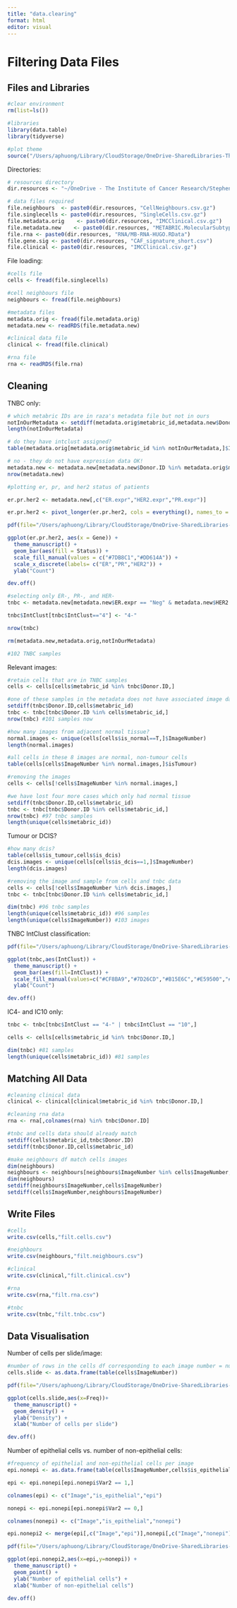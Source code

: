 ```yaml
---
title: "data.clearing"
format: html
editor: visual
---
```


# Filtering Data Files

## Files and Libraries

```r
#clear environment
rm(list=ls())
```

```r
#libraries
library(data.table)
library(tidyverse)

#plot theme
source("/Users/aphuong/Library/CloudStorage/OneDrive-SharedLibraries-TheInstituteofCancerResearch/Stephen-John Sammut - IMC-networks/Thesis_Code/theme_manuscript.R")
```

Directories:

```r
# resources directory
dir.resources <- "~/OneDrive - The Institute of Cancer Research/Stephen-John Sammut - resources/"

# data files required
file.neighbours  <- paste0(dir.resources, "CellNeighbours.csv.gz")
file.singlecells <- paste0(dir.resources, "SingleCells.csv.gz")
file.metadata.orig    <- paste0(dir.resources, "IMCClinical.csv.gz")
file.metadata.new    <- paste0(dir.resources, "METABRIC.MolecularSubtypes.RData")
file.rna <- paste0(dir.resources, "RNA/MB-RNA-HUGO.RData")
file.gene.sig <- paste0(dir.resources, "CAF_signature_short.csv")
file.clinical <- paste0(dir.resources, "IMCClinical.csv.gz")
```

File loading:

```r
#cells file
cells <- fread(file.singlecells)

#cell neighbours file
neighbours <- fread(file.neighbours)

#metadata files
metadata.orig <- fread(file.metadata.orig)
metadata.new <- readRDS(file.metadata.new)

#clinical data file
clinical <- fread(file.clinical)

#rna file
rna <- readRDS(file.rna)
```

## Cleaning

TNBC only:

```r
# which metabric IDs are in raza's metadata file but not in ours
notInOurMetadata <- setdiff(metadata.orig$metabric_id,metadata.new$Donor.ID)
length(notInOurMetadata)

# do they have intclust assigned?
table(metadata.orig[metadata.orig$metabric_id %in% notInOurMetadata,]$IntClust)

# no - they do not have expression data OK!
metadata.new <- metadata.new[metadata.new$Donor.ID %in% metadata.orig$metabric_id,]
nrow(metadata.new)

#plotting er, pr, and her2 status of patients

er.pr.her2 <- metadata.new[,c("ER.expr","HER2.expr","PR.expr")]

er.pr.her2 <- pivot_longer(er.pr.her2, cols = everything(), names_to = "Gene", values_to = "Status")

pdf(file="/Users/aphuong/Library/CloudStorage/OneDrive-SharedLibraries-TheInstituteofCancerResearch/Stephen-John Sammut - IMC-networks/Thesis_Code/Plots/Supplementary/gene.status.pdf")

ggplot(er.pr.her2, aes(x = Gene)) +
  theme_manuscript() +
  geom_bar(aes(fill = Status)) +
  scale_fill_manual(values = c("#7DB8C1","#DD614A")) +
  scale_x_discrete(labels= c("ER","PR","HER2")) +
  ylab("Count")

dev.off()

#selecting only ER-, PR-, and HER-
tnbc <- metadata.new[metadata.new$ER.expr == "Neg" & metadata.new$HER2.expr == "Neg" & metadata.new$PR.expr == "Neg", ]

tnbc$IntClust[tnbc$IntClust=="4"] <- "4-"

nrow(tnbc)

rm(metadata.new,metadata.orig,notInOurMetadata)

#102 TNBC samples
```

Relevant images:

```r
#retain cells that are in TNBC samples
cells <- cells[cells$metabric_id %in% tnbc$Donor.ID,]

#one of these samples in the metadata does not have associated image data!
setdiff(tnbc$Donor.ID,cells$metabric_id)
tnbc <- tnbc[tnbc$Donor.ID %in% cells$metabric_id,]
nrow(tnbc) #101 samples now
```

```r
#how many images from adjacent normal tissue?
normal.images <- unique(cells[cells$is_normal==T,]$ImageNumber)
length(normal.images)

#all cells in these 8 images are normal, non-tumour cells
table(cells[cells$ImageNumber %in% normal.images,]$isTumour)

#removing the images
cells <- cells[!cells$ImageNumber %in% normal.images,]

#we have lost four more cases which only had normal tissue
setdiff(tnbc$Donor.ID,cells$metabric_id)
tnbc <- tnbc[tnbc$Donor.ID %in% cells$metabric_id,]
nrow(tnbc) #97 tnbc samples
length(unique(cells$metabric_id))
```

Tumour or DCIS?

```r
#how many dcis?
table(cells$is_tumour,cells$is_dcis)
dcis.images <- unique(cells[cells$is_dcis==1,]$ImageNumber)
length(dcis.images)

#removing the image and sample from cells and tnbc data
cells <- cells[!cells$ImageNumber %in% dcis.images,]
tnbc <- tnbc[tnbc$Donor.ID %in% cells$metabric_id,]

dim(tnbc) #96 tnbc samples
length(unique(cells$metabric_id)) #96 samples
length(unique(cells$ImageNumber)) #103 images
```

TNBC IntClust classification:

```r
pdf(file="/Users/aphuong/Library/CloudStorage/OneDrive-SharedLibraries-TheInstituteofCancerResearch/Stephen-John Sammut - IMC-networks/Thesis_Code/Plots/Supplementary/ic.samples.pdf")

ggplot(tnbc,aes(IntClust)) +
  theme_manuscript() +
  geom_bar(aes(fill=IntClust)) +
  scale_fill_manual(values=c("#CF8BA9","#7D26CD","#B15E6C","#E59500","#B5D0D2","#60695C","#FF9B71")) +
  ylab("Count")

dev.off()
```

IC4- and IC10 only:

```r
tnbc <- tnbc[tnbc$IntClust == "4-" | tnbc$IntClust == "10",]

cells <- cells[cells$metabric_id %in% tnbc$Donor.ID,]

dim(tnbc) #81 samples
length(unique(cells$metabric_id)) #81 samples
```

## Matching All Data

```r
#cleaning clinical data
clinical <- clinical[clinical$metabric_id %in% tnbc$Donor.ID,]

#cleaning rna data
rna <- rna[,colnames(rna) %in% tnbc$Donor.ID]

#tnbc and cells data should already match
setdiff(cells$metabric_id,tnbc$Donor.ID)
setdiff(tnbc$Donor.ID,cells$metabric_id)

#make neighbours df match cells images
dim(neighbours)
neighbours <- neighbours[neighbours$ImageNumber %in% cells$ImageNumber,]
dim(neighbours)
setdiff(neighbours$ImageNumber,cells$ImageNumber)
setdiff(cells$ImageNumber,neighbours$ImageNumber)
```

## Write Files

```r
#cells
write.csv(cells,"filt.cells.csv")

#neighbours
write.csv(neighbours,"filt.neighbours.csv")

#clinical
write.csv(clinical,"filt.clinical.csv")

#rna
write.csv(rna,"filt.rna.csv")

#tnbc
write.csv(tnbc,"filt.tnbc.csv")
```

## Data Visualisation

Number of cells per slide/image:

```r
#number of rows in the cells df corresponding to each image number = number of cells per image
cells.slide <- as.data.frame(table(cells$ImageNumber))

pdf(file="/Users/aphuong/Library/CloudStorage/OneDrive-SharedLibraries-TheInstituteofCancerResearch/Stephen-John Sammut - IMC-networks/Thesis_Code/Plots/Supplementary/ncells.slide.pdf")

ggplot(cells.slide,aes(x=Freq))+
  theme_manuscript() +
  geom_density() +
  ylab("Density") +
  xlab("Number of cells per slide")

dev.off()
```

Number of epithelial cells vs. number of non-epithelial cells:

```r
#frequency of epithelial and non-epithelial cells per image
epi.nonepi <- as.data.frame(table(cells$ImageNumber,cells$is_epithelial))

epi <- epi.nonepi[epi.nonepi$Var2 == 1,]

colnames(epi) <- c("Image","is_epithelial","epi")

nonepi <- epi.nonepi[epi.nonepi$Var2 == 0,]

colnames(nonepi) <- c("Image","is_epithelial","nonepi")

epi.nonepi2 <- merge(epi[,c("Image","epi")],nonepi[,c("Image","nonepi")],by="Image")

pdf(file="/Users/aphuong/Library/CloudStorage/OneDrive-SharedLibraries-TheInstituteofCancerResearch/Stephen-John Sammut - IMC-networks/Thesis_Code/Plots/Supplementary/n.epi.nonepi.pdf")

ggplot(epi.nonepi2,aes(x=epi,y=nonepi)) +
  theme_manuscript() +
  geom_point() +
  ylab("Number of epithelial cells") +
  xlab("Number of non-epithelial cells")

dev.off()
```
